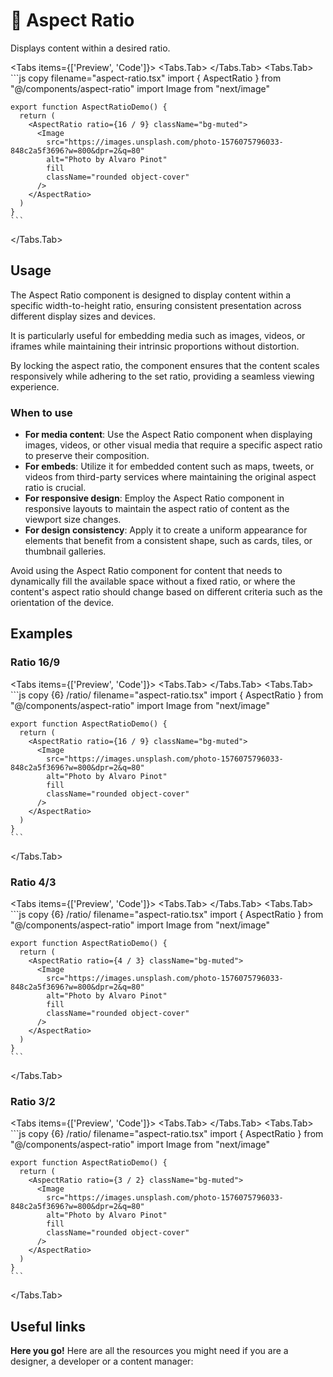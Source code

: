 

# 💠 Aspect Ratio

Displays content within a desired ratio.

<Tabs items={['Preview', 'Code']}>
  <Tabs.Tab>
    <AspectRatioPreview />
  </Tabs.Tab>
  <Tabs.Tab>
    ```js copy filename="aspect-ratio.tsx"
    import { AspectRatio } from "@/components/aspect-ratio"
    import Image from "next/image"
    
    export function AspectRatioDemo() {
      return (
        <AspectRatio ratio={16 / 9} className="bg-muted">
          <Image
            src="https://images.unsplash.com/photo-1576075796033-848c2a5f3696?w=800&dpr=2&q=80"
            alt="Photo by Alvaro Pinot"
            fill
            className="rounded object-cover"
          />
        </AspectRatio>
      )
    }
    ```
  </Tabs.Tab>
</Tabs>


## Usage

The Aspect Ratio component is designed to display content within a specific width-to-height ratio, ensuring consistent presentation across different display sizes and devices. 

It is particularly useful for embedding media such as images, videos, or iframes while maintaining their intrinsic proportions without distortion. 

By locking the aspect ratio, the component ensures that the content scales responsively while adhering to the set ratio, providing a seamless viewing experience.

### When to use
- **For media content**: Use the Aspect Ratio component when displaying images, videos, or other visual media that require a specific aspect ratio to preserve their composition.
- **For embeds**: Utilize it for embedded content such as maps, tweets, or videos from third-party services where maintaining the original aspect ratio is crucial.
- **For responsive design**: Employ the Aspect Ratio component in responsive layouts to maintain the aspect ratio of content as the viewport size changes.
- **For design consistency**: Apply it to create a uniform appearance for elements that benefit from a consistent shape, such as cards, tiles, or thumbnail galleries.

Avoid using the Aspect Ratio component for content that needs to dynamically fill the available space without a fixed ratio, or where the content's aspect ratio should change based on different criteria such as the orientation of the device.

## Examples

### Ratio 16/9
<Tabs items={['Preview', 'Code']}>
  <Tabs.Tab>
    <AspectRatio16x9 />
  </Tabs.Tab>
  <Tabs.Tab>
    ```js copy {6} /ratio/ filename="aspect-ratio.tsx"
    import { AspectRatio } from "@/components/aspect-ratio"
    import Image from "next/image"
    
    export function AspectRatioDemo() {
      return (
        <AspectRatio ratio={16 / 9} className="bg-muted">
          <Image
            src="https://images.unsplash.com/photo-1576075796033-848c2a5f3696?w=800&dpr=2&q=80"
            alt="Photo by Alvaro Pinot"
            fill
            className="rounded object-cover"
          />
        </AspectRatio>
      )
    }
    ```
  </Tabs.Tab>
</Tabs>

### Ratio 4/3
<Tabs items={['Preview', 'Code']}>
  <Tabs.Tab>
    <AspectRatio4x3 />
  </Tabs.Tab>
  <Tabs.Tab>
    ```js copy {6} /ratio/ filename="aspect-ratio.tsx"
    import { AspectRatio } from "@/components/aspect-ratio"
    import Image from "next/image"
    
    export function AspectRatioDemo() {
      return (
        <AspectRatio ratio={4 / 3} className="bg-muted">
          <Image
            src="https://images.unsplash.com/photo-1576075796033-848c2a5f3696?w=800&dpr=2&q=80"
            alt="Photo by Alvaro Pinot"
            fill
            className="rounded object-cover"
          />
        </AspectRatio>
      )
    }
    ```
  </Tabs.Tab>
</Tabs>

### Ratio 3/2
<Tabs items={['Preview', 'Code']}>
  <Tabs.Tab>
    <AspectRatio3x2 />
  </Tabs.Tab>
  <Tabs.Tab>
    ```js copy {6} /ratio/ filename="aspect-ratio.tsx"
    import { AspectRatio } from "@/components/aspect-ratio"
    import Image from "next/image"
    
    export function AspectRatioDemo() {
      return (
        <AspectRatio ratio={3 / 2} className="bg-muted">
          <Image
            src="https://images.unsplash.com/photo-1576075796033-848c2a5f3696?w=800&dpr=2&q=80"
            alt="Photo by Alvaro Pinot"
            fill
            className="rounded object-cover"
          />
        </AspectRatio>
      )
    }
    ```
  </Tabs.Tab>
</Tabs>


## Useful links

**Here you go!** Here are all the resources you might need if you are a designer, a developer or a content manager:

<Cards className='mt-8'>
  <Card
    title="🤖 Storybook"
    href="https://main--653e613f4feb85c1b6467ba7.chromatic.com/?path=/docs/components-aspectratio--documentation"
  />
  <Card
    title="🪄 Figma"
    href="https://www.figma.com/file/acdO58jx9zgGfkKu6htrx2/%F0%9F%94%B5-Fusillo-Design-System?type=design&node-id=164%3A294&mode=design&t=F5zgbD2phu8xvUpj-1"
  />
  <Card
    title="🐝 API Reference"
    href="https://www.radix-ui.com/primitives/docs/components/aspect-ratio#api-reference"
  />
</Cards>